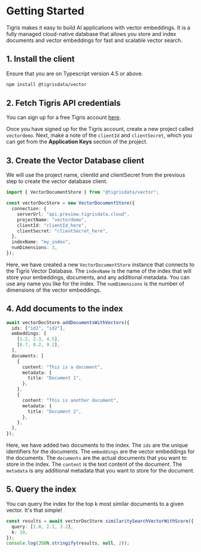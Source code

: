 
# Getting Started

Tigris makes it easy to build AI applications with vector embeddings. It is a fully
managed cloud-native database that allows you store and index documents and vector
embeddings for fast and scalable vector search.

## 1. Install the client

Ensure that you are on Typescript version 4.5 or above.

```bash
npm install @tigrisdata/vector
```

## 2. Fetch Tigris API credentials

You can sign up for a free Tigris account <a href={tigrisConfig.signupUrl}>here</a>.

Once you have signed up for the Tigris account, create a new project
called `vectordemo`. Next, make a note of the `clientId` and `clientSecret`,
which you can get from the **Application Keys** section of the project.

## 3. Create the Vector Database client

We will use the project name, clientId and clientSecret from the previous step to
create the vector database client.

```ts
import { VectorDocumentStore } from "@tigrisdata/vector";

const vectorDocStore = new VectorDocumentStore({
  connection: {
    serverUrl: "api.preview.tigrisdata.cloud",
    projectName: "vectordemo",
    clientId: "clientId_here",
    clientSecret: "clientSecret_here",
  },
  indexName: "my_index",
  numDimensions: 3,
});
```

Here, we have created a new `VectorDocumentStore` instance that connects to the
Tigris Vector Database. The `indexName` is the name of the index that will
store your embeddings, documents, and any additional metadata. You can use any
name you like for the index. The `numDimensions` is the number of dimensions of
the vector embeddings.

## 4. Add documents to the index

```ts
await vectorDocStore.addDocumentsWithVectors({
  ids: ["id1", "id2"],
  embeddings: [
    [1.2, 2.3, 4.5],
    [6.7, 8.2, 9.2],
  ],
  documents: [
    {
      content: "This is a document",
      metadata: {
        title: "Document 1",
      },
    },
    {
      content: "This is another document",
      metadata: {
        title: "Document 2",
      },
    },
  ],
});
```

Here, we have added two documents to the index. The `ids` are the unique identifiers
for the documents. The `embeddings` are the vector embeddings for the documents. The
`documents` are the actual documents that you want to store in the index. The `content`
is the text content of the document. The `metadata` is any additional metadata that
you want to store for the document.

## 5. Query the index

You can query the index for the top k most similar documents to a given vector. It's
that simple!

```ts
const results = await vectorDocStore.similaritySearchVectorWithScore({
  query: [1.0, 2.1, 3.2],
  k: 10,
});
console.log(JSON.stringify(results, null, 2));
```
